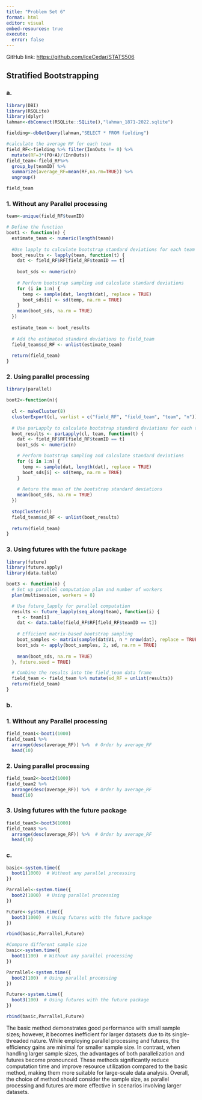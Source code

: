 ```yaml
---
title: "Problem Set 6"
format: html
editor: visual
embed-resources: true
execute:
  error: false
---
```


GitHub link: <https://github.com/IceCedar/STATS506>

## Stratified Bootstrapping

### a.

```r
library(DBI)
library(RSQLite)
library(dplyr)
lahman<-dbConnect(RSQLite::SQLite(),"lahman_1871-2022.sqlite")

fielding<-dbGetQuery(lahman,"SELECT * FROM fielding")

#calculate the average RF for each team
field_RF<-fielding %>% filter(InnOuts != 0) %>%
  mutate(RF=3*(PO+A)/(InnOuts)) 
field_team<-field_RF%>%
  group_by(teamID) %>%
  summarize(average_RF=mean(RF,na.rm=TRUE)) %>%
  ungroup()

field_team
```

### 1. Without any Parallel processing

```r
team<-unique(field_RF$teamID)

# Define the function
boot1 <- function(n) {
  estimate_team <- numeric(length(team))
  
  #Use lapply to calculate bootstrap standard deviations for each team
  boot_results <- lapply(team, function(t) {
    dat <- field_RF$RF[field_RF$teamID == t]
    
    boot_sds <- numeric(n)
    
    # Perform bootstrap sampling and calculate standard deviations
    for (i in 1:n) {
      temp <- sample(dat, length(dat), replace = TRUE)
      boot_sds[i] <- sd(temp, na.rm = TRUE)
    }
    mean(boot_sds, na.rm = TRUE)
  })
  
  estimate_team <- boot_results
  
  # Add the estimated standard deviations to field_team
  field_team$sd_RF <- unlist(estimate_team)
  
  return(field_team)
}

```

### 2. Using parallel processing

```r
library(parallel)

boot2<-function(n){
  
  cl <- makeCluster(8)
  clusterExport(cl, varlist = c("field_RF", "field_team", "team", "n"))
  
  # Use parLapply to calculate bootstrap standard deviations for each team
  boot_results <- parLapply(cl, team, function(t) {
    dat <- field_RF$RF[field_RF$teamID == t]
    boot_sds <- numeric(n)

    # Perform bootstrap sampling and calculate standard deviations
    for (i in 1:n) {
      temp <- sample(dat, length(dat), replace = TRUE)
      boot_sds[i] <- sd(temp, na.rm = TRUE)
    }
    
    # Return the mean of the bootstrap standard deviations
    mean(boot_sds, na.rm = TRUE)
  })
  
  stopCluster(cl)
  field_team$sd_RF <- unlist(boot_results)
  
  return(field_team)
}

```

### 3. Using futures with the future package

```r
library(future)
library(future.apply)
library(data.table)

boot3 <- function(n) {
  # Set up parallel computation plan and number of workers
  plan(multisession, workers = 8) 

  # Use future_lapply for parallel computation
  results <- future_lapply(seq_along(team), function(i) {
    t <- team[i]
    dat <- data.table(field_RF$RF[field_RF$teamID == t])
    
    # Efficient matrix-based bootstrap sampling
    boot_samples <- matrix(sample(dat$V1, n * nrow(dat), replace = TRUE), ncol = n)
    boot_sds <- apply(boot_samples, 2, sd, na.rm = TRUE)
    
    mean(boot_sds, na.rm = TRUE)
  }, future.seed = TRUE)

  # Combine the results into the field_team data frame
  field_team <- field_team %>% mutate(sd_RF = unlist(results))
  return(field_team)
}

```

### b.

### 1. Without any Parallel processing

```r
field_team1<-boot1(1000)
field_team1 %>%
  arrange(desc(average_RF)) %>%  # Order by average_RF
  head(10) 
```

### 2. Using parallel processing

```r
field_team2<-boot2(1000)
field_team2 %>%
  arrange(desc(average_RF)) %>%  # Order by average_RF
  head(10)
```

### 3. Using futures with the future package

```r
field_team3<-boot3(1000)
field_team3 %>%
  arrange(desc(average_RF)) %>%  # Order by average_RF
  head(10)
```

### c.

```r
basic<-system.time({
  boot1(1000)  # Without any parallel processing
})

Parrallel<-system.time({
  boot2(1000)  # Using parallel processing
})

Future<-system.time({
  boot3(1000)  # Using futures with the future package
})

rbind(basic,Parrallel,Future)
```
```r
#Compare different sample size
basic<-system.time({
  boot1(100)  # Without any parallel processing
})

Parrallel<-system.time({
  boot2(100)  # Using parallel processing
})

Future<-system.time({
  boot3(100)  # Using futures with the future package
})

rbind(basic,Parrallel,Future)
```

The basic method demonstrates good performance with small sample sizes; however, it becomes inefficient for larger datasets due to its single-threaded nature. While employing parallel processing and futures, the efficiency gains are minimal for smaller sample size. In contrast, when handling larger sample sizes, the advantages of both parallelization and futures become pronounced. These methods significantly reduce computation time and improve resource utilization compared to the basic method, making them more suitable for large-scale data analysis. Overall, the choice of method should consider the sample size, as parallel processing and futures are more effective in scenarios involving larger datasets.
